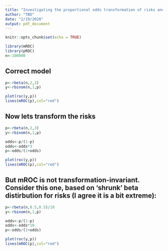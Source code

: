 ```yaml
---
title: "Investigating the proportional odds transformation of risks and its effect on mROC"
author: "TBD"
date: "2/19/2020"
output: pdf_document
---
```


```r
knitr::opts_chunk$set(echo = TRUE)
```



```R
library(mROC)
library(pROC)
n<-100000
```

## Correct model

```R
p<-rbeta(n,2,3)
y<-rbinom(n,1,p)

plot(roc(y,p))
lines(mROC(p),col="red")
```


## Now lets transform the risks


```R

p<-rbeta(n,2,3)
y<-rbinom(n,1,p)

odds<-p/(1-p)
odds<-odds*3
p<-odds/(1+odds)

plot(roc(y,p))
lines(mROC(p),col="red")
```


## But mROC is not transformation-invariant. Consider this one, based on 'shrunk' beta distirbution for risks (I agree it is a bit extreme):


```R

p<-rbeta(n,0.5,0.5)/10
y<-rbinom(n,1,p)

odds<-p/(1-p)
odds<-odds*10
p<-odds/(1+odds)

plot(roc(y,p))
lines(mROC(p),col="red")
```



